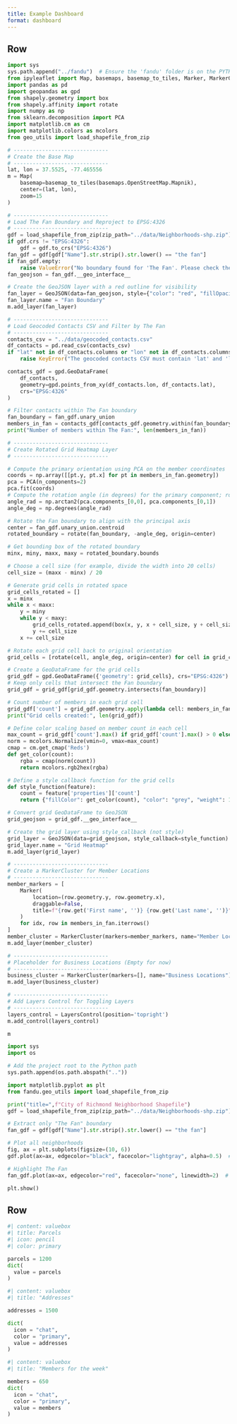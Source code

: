 ```yaml
---
title: Example Dashboard
format: dashboard
---
```


## Row {height=70%}

```python
import sys
sys.path.append("../fandu")  # Ensure the 'fandu' folder is on the PYTHONPATH
from ipyleaflet import Map, basemaps, basemap_to_tiles, Marker, MarkerCluster, GeoJSON, LayersControl
import pandas as pd
import geopandas as gpd
from shapely.geometry import box
from shapely.affinity import rotate
import numpy as np
from sklearn.decomposition import PCA
import matplotlib.cm as cm
import matplotlib.colors as mcolors
from geo_utils import load_shapefile_from_zip

# ------------------------------
# Create the Base Map
# ------------------------------
lat, lon = 37.5525, -77.465556
m = Map(
    basemap=basemap_to_tiles(basemaps.OpenStreetMap.Mapnik),
    center=(lat, lon),
    zoom=15
)

# ------------------------------
# Load The Fan Boundary and Reproject to EPSG:4326
# ------------------------------
gdf = load_shapefile_from_zip(zip_path="../data/Neighborhoods-shp.zip")
if gdf.crs != "EPSG:4326":
    gdf = gdf.to_crs("EPSG:4326")
fan_gdf = gdf[gdf["Name"].str.strip().str.lower() == "the fan"]
if fan_gdf.empty:
    raise ValueError("No boundary found for 'The Fan'. Please check the shapefile.")
fan_geojson = fan_gdf.__geo_interface__

# Create the GeoJSON layer with a red outline for visibility
fan_layer = GeoJSON(data=fan_geojson, style={"color": "red", "fillOpacity": 0, "weight": 2})
fan_layer.name = "Fan Boundary"
m.add_layer(fan_layer)

# ------------------------------
# Load Geocoded Contacts CSV and Filter by The Fan
# ------------------------------
contacts_csv = "../data/geocoded_contacts.csv"
df_contacts = pd.read_csv(contacts_csv)
if "lat" not in df_contacts.columns or "lon" not in df_contacts.columns:
    raise KeyError("The geocoded contacts CSV must contain 'lat' and 'lon' columns.")

contacts_gdf = gpd.GeoDataFrame(
    df_contacts,
    geometry=gpd.points_from_xy(df_contacts.lon, df_contacts.lat),
    crs="EPSG:4326"
)

# Filter contacts within The Fan boundary
fan_boundary = fan_gdf.unary_union
members_in_fan = contacts_gdf[contacts_gdf.geometry.within(fan_boundary)]
print("Number of members within The Fan:", len(members_in_fan))

# ------------------------------
# Create Rotated Grid Heatmap Layer
# ------------------------------

# Compute the primary orientation using PCA on the member coordinates
coords = np.array([[pt.y, pt.x] for pt in members_in_fan.geometry])
pca = PCA(n_components=2)
pca.fit(coords)
# Compute the rotation angle (in degrees) for the primary component; rotate so that grid aligns with streets
angle_rad = np.arctan2(pca.components_[0,0], pca.components_[0,1])
angle_deg = np.degrees(angle_rad)

# Rotate the Fan boundary to align with the principal axis
center = fan_gdf.unary_union.centroid
rotated_boundary = rotate(fan_boundary, -angle_deg, origin=center)

# Get bounding box of the rotated boundary
minx, miny, maxx, maxy = rotated_boundary.bounds

# Choose a cell size (for example, divide the width into 20 cells)
cell_size = (maxx - minx) / 20

# Generate grid cells in rotated space
grid_cells_rotated = []
x = minx
while x < maxx:
    y = miny
    while y < maxy:
        grid_cells_rotated.append(box(x, y, x + cell_size, y + cell_size))
        y += cell_size
    x += cell_size

# Rotate each grid cell back to original orientation
grid_cells = [rotate(cell, angle_deg, origin=center) for cell in grid_cells_rotated]

# Create a GeoDataFrame for the grid cells
grid_gdf = gpd.GeoDataFrame({'geometry': grid_cells}, crs="EPSG:4326")
# Keep only cells that intersect the Fan boundary
grid_gdf = grid_gdf[grid_gdf.geometry.intersects(fan_boundary)]

# Count number of members in each grid cell
grid_gdf['count'] = grid_gdf.geometry.apply(lambda cell: members_in_fan[members_in_fan.geometry.within(cell)].shape[0])
print("Grid cells created:", len(grid_gdf))

# Define color scaling based on member count in each cell
max_count = grid_gdf['count'].max() if grid_gdf['count'].max() > 0 else 1
norm = mcolors.Normalize(vmin=0, vmax=max_count)
cmap = cm.get_cmap('Reds')
def get_color(count):
    rgba = cmap(norm(count))
    return mcolors.rgb2hex(rgba)

# Define a style callback function for the grid cells
def style_function(feature):
    count = feature['properties']['count']
    return {"fillColor": get_color(count), "color": "grey", "weight": 1, "fillOpacity": 0.7}

# Convert grid GeoDataFrame to GeoJSON
grid_geojson = grid_gdf.__geo_interface__

# Create the grid layer using style_callback (not style)
grid_layer = GeoJSON(data=grid_geojson, style_callback=style_function)
grid_layer.name = "Grid Heatmap"
m.add_layer(grid_layer)

# ------------------------------
# Create a MarkerCluster for Member Locations
# ------------------------------
member_markers = [
    Marker(
        location=(row.geometry.y, row.geometry.x),
        draggable=False,
        title=f"{row.get('First name', '')} {row.get('Last name', '')}"
    )
    for idx, row in members_in_fan.iterrows()
]
member_cluster = MarkerCluster(markers=member_markers, name="Member Locations")
m.add_layer(member_cluster)

# ------------------------------
# Placeholder for Business Locations (Empty for now)
# ------------------------------
business_cluster = MarkerCluster(markers=[], name="Business Locations")
m.add_layer(business_cluster)

# ------------------------------
# Add Layers Control for Toggling Layers
# ------------------------------
layers_control = LayersControl(position='topright')
m.add_control(layers_control)

m
```

```python
import sys
import os

# Add the project root to the Python path
sys.path.append(os.path.abspath("..")) 

import matplotlib.pyplot as plt
from fandu.geo_utils import load_shapefile_from_zip

print("title=",f"City of Richmond Neighborhood Shapefile")
gdf = load_shapefile_from_zip(zip_path="../data/Neighborhoods-shp.zip")

# Extract only "The Fan" boundary
fan_gdf = gdf[gdf["Name"].str.strip().str.lower() == "the fan"]

# Plot all neighborhoods
fig, ax = plt.subplots(figsize=(10, 6))
gdf.plot(ax=ax, edgecolor="black", facecolor="lightgray", alpha=0.5)  # Light gray for all neighborhoods

# Highlight The Fan
fan_gdf.plot(ax=ax, edgecolor="red", facecolor="none", linewidth=2)  # Red outline for The Fan

plt.show()

```

## Row {height=30%}

```python
#| content: valuebox
#| title: Parcels
#| icon: pencil
#| color: primary

parcels = 1200
dict(
  value = parcels
)
```

```python
#| content: valuebox
#| title: "Addresses"

addresses = 1500

dict(
  icon = "chat",
  color = "primary",
  value = addresses
)
```


```python
#| content: valuebox
#| title: "Members for the week"

members = 650
dict(
  icon = "chat",
  color = "primary",
  value = members
)
```